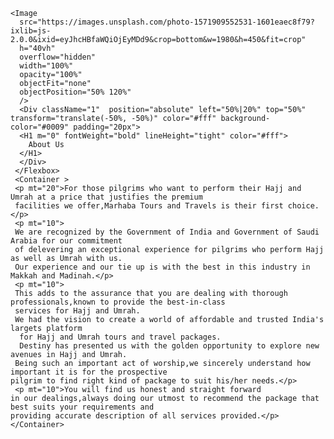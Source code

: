 <Section pt="0" pb="20">
    <Flexbox flexDirection="column" textAlign="left" position="relative" >
    
    <Image
      src="https://images.unsplash.com/photo-1571909552531-1601eaec8f79?ixlib=js-2.0.0&ixid=eyJhcHBfaWQiOjEyMDd9&crop=bottom&w=1980&h=450&fit=crop"
      h="40vh"
      overflow="hidden"
      width="100%"
      opacity="100%"
      objectFit="none"
      objectPosition="50% 120%"
      />
      <Div className="1"  position="absolute" left="50%|20%" top="50%" transform="translate(-50%, -50%)" color="#fff" background-color="#0009" padding="20px">
      <H1 m="0" fontWeight="bold" lineHeight="tight" color="#fff">
        About Us
      </H1>
      </Div>
     </Flexbox>
     <Container >
     <p mt="20">For those pilgrims who want to perform their Hajj and Umrah at a price that justifies the premium 
     facilities we offer,Marhaba Tours and Travels is their first choice.</p>
     <p mt="10">
     We are recognized by the Government of India and Government of Saudi Arabia for our commitment 
     of delevering an exceptional experience for pilgrims who perform Hajj as well as Umrah with us.
     Our experience and our tie up is with the best in this industry in Makkah and Madinah.</p>
     <p mt="10">
     This adds to the assurance that you are dealing with thorough professionals,known to provide the best-in-class
     services for Hajj and Umrah.
     We had the vision to create a world of affordable and trusted India's largets platform
      for Hajj and Umrah tours and travel packages.
      Destiny has presented us with the golden opportunity to explore new avenues in Hajj and Umrah.
     Being such an important act of worship,we sincerely understand how important it is for the prospective
    pilgrim to find right kind of package to suit his/her needs.</p>
     <p mt="10">You will find us honest and straight forward  
    in our dealings,always doing our utmost to recommend the package that best suits your requirements and 
    providing accurate description of all services provided.</p>
    </Container>
</Section>
